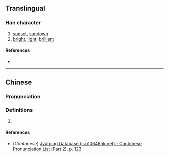 {{character info/new}}
==Translingual==

===Han character===
{{Han char|rn=72|rad=日|as=08|sn=12|four=67017|canj=AHXU|ids=⿰日兒}}

# [[sunset]], [[sundown]]
# [[bright]], [[light]], [[brilliant]]

====References====
* {{Han ref|kx=0496.360|dkj=13989|hdz=21519.020|uh=6672|ud=26226|bh=D9A8|bd=55720}}

----

==Chinese==
{{zh-forms}}

===Pronunciation===
{{zh-pron
|m=nǐ
|c=ngai5,ai5
|mc=y
|oc=y
|ma=
|cat=n,a
}}

===Definitions===
{{zh-hanzi}}

# {{rfdef|zh}}

====References====
* (''Cantonese'') [http://www.iso10646hk.net/jp/document/download.jsp Jyutping Database (iso10646hk.net) - Cantonese Pronunciation List (Part 2), p. 123]